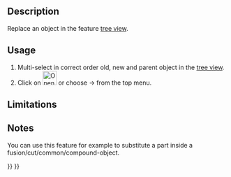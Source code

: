 <languages/>
{{Docnav
|[[OpenSCAD_ColorCodeShape|Color Code Shape]]
|[[OpenSCAD_RemoveSubtree|Remove Subtree]]
|[[OpenSCAD_Workbench|OpenSCAD]]
|IconL=OpenSCAD_ColorCodeShape.svg
|IconR=OpenSCAD_RemoveSubtree.svg
|IconC=Workbench_OpenSCAD.svg
}}

<div class="mw-translate-fuzzy">
{{GuiCommand/es|Name=OpenSCAD ReplaceObject|Name/es=OpenSCAD ReplaceObject|MenuLocation=OpenSCAD → ReplaceObject‏‎||Workbenches=[[OpenSCAD_Workbench/es|OpenSCAD]]|Shortcut=|SeeAlso=}}
</div>

==Description== 

Replace an object in the feature [[Tree_view|tree view]].

==Usage== 

# Multi-select in correct order old, new and parent object in the [[Tree_view|tree view]].
# Click on [[Image:OpenSCAD_ReplaceObject.svg|32px]] or choose {{KEY| OpenSCAD}}  →  {{KEY|[[Image:OpenSCAD_ReplaceObject.svg|32px]] Replace Object}} from the top menu.

==Limitations==


==Notes== 

You can use this feature for example to substitute a part inside a fusion/cut/common/compound-object.


{{Docnav
|[[OpenSCAD_ColorCodeShape|Color Code Shape]]
|[[OpenSCAD_RemoveSubtree|Remove Subtree]]
|[[OpenSCAD_Workbench|OpenSCAD]]
|IconL=OpenSCAD_ColorCodeShape.svg
|IconR=OpenSCAD_RemoveSubtree.svg
|IconC=Workbench_OpenSCAD.svg
}}

{{OpenSCAD_Tools_navi{{#translation:}}}}
{{Userdocnavi{{#translation:}}}}
